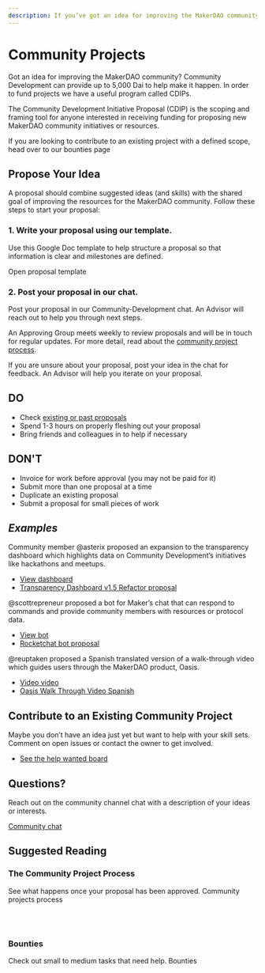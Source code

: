 ```yaml
---
description: If you’ve got an idea for improving the MakerDAO community coordination or resources, we can provide up to 5,000 Dai to help make it happen.
---
```


# Community Projects

Got an idea for improving the MakerDAO community? Community Development can provide up to 5,000 Dai to help make it happen. In order to fund projects we have a useful program called  CDIPs.

The Community Development Initiative Proposal (CDIP) is the scoping and framing tool for anyone interested in receiving funding for proposing new MakerDAO community initiatives or resources. 

<Callout icon="question" secondary>

If you are looking to contribute to an existing project with a defined scope, head over to our <Link to="/work-with-us/bounties">bounties page</Link>

</Callout>

## Propose Your Idea

A proposal should combine suggested ideas (and skills) with the shared goal of improving the resources for the MakerDAO community. Follow these steps to start your proposal:

<List>


<Box>

### 1. Write your proposal using our template.

Use this Google Doc template to help structure a proposal so that information is clear and milestones are defined.

<Link to="https://docs.google.com/document/d/1lF8mNuomrguIS3lnvqTomS4NdON40nuyKRbLS6ZkMoA/edit">Open proposal template</Link>

</Box>


<Box>

### 2. Post your proposal in our chat.

Post your proposal in our <Link to="https://chat.makerdao.com/channel/community-development">Community-Development chat</Link>. An Advisor will reach out to help you through next steps.

An Approving Group meets weekly to review proposals and will be in touch for regular updates. For more detail, read about the [community project process](./community-projects-process.md).

</Box>


</List>

<CTA icon="question_mark" secondary>

If you are unsure about your proposal, post your idea in the chat for feedback. An Advisor will help you iterate on your proposal.

</CTA>

<Accordion>

## **DO**

- Check [existing or past proposals](https://github.com/makerdao/community/issues?q=label%3ACDIP+)
- Spend 1-3 hours on properly fleshing out your proposal
- Bring friends and colleagues in to help if necessary

</Accordion>

<Accordion>

## **DON'T**

- Invoice for work before approval (you may not be paid for it)
- Submit more than one proposal at a time
- Duplicate an existing proposal
- Submit a proposal for small pieces of work

</Accordion>

<Accordion>

## _Examples_

Community member @asterix proposed an expansion to the transparency dashboard which highlights data on Community Development’s initiatives like hackathons and meetups.

- [View dashboard](https://grants.makerdao.com/)
- [Transparency Dashboard v1.5 Refactor proposal](https://github.com/makerdao/community/issues/463)

@scottrepreneur proposed a bot for Maker’s chat that can respond to commands and provide community members with resources or protocol data.

- [View bot](https://chat.makerdao.com/channel/chakachat)
- [Rocketchat bot proposal](https://github.com/makerdao/community/issues/412)

@reuptaken proposed a Spanish translated version of a walk-through video which guides users through the MakerDAO product, Oasis.

- [Video video](https://www.youtube.com/watch?v=qsT7fAJi2Y8&feature=youtu.be)
- [Oasis Walk Through Video Spanish](https://github.com/makerdao/community/issues/499)

</Accordion>

## Contribute to an Existing Community Project

Maybe you don’t have an idea just yet but want to help with your skill sets. Comment on open issues or contact the owner to get involved.

- [See the help wanted board](https://github.com/makerdao/community/projects/2?card_filter_query=label%3A%22help+wanted%22)

## Questions?

Reach out on the community channel chat with a description of your ideas or interests.

[Community chat](https://chat.makerdao.com/channel/community-development)

## Suggested Reading

### The Community Project Process

See what happens once your proposal has been approved. <Link to="/community-projects-process.mdx">Community projects process</Link>

<br></br>

### Bounties

Check out small to medium tasks that need help. <Link to="/work-with-us/bounties/index.mdx">Bounties</Link>
